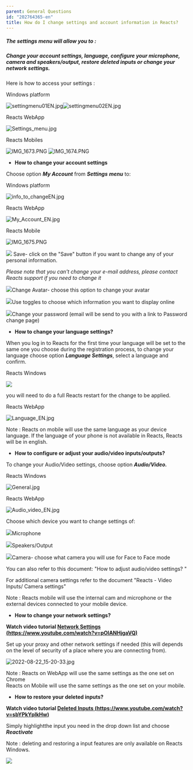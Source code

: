 ```yaml
---
parent: General Questions
id: "202764365-en"
title: How do I change settings and account information in Reacts?
---
```

##### The settings menu will allow you to :

##### Change your account settings, language, configure your microphone, camera and speakers/output, restore deleted inputs or change your network settings.

Here is how to access your settings :

Windows platform

![settingmenu01EN.jpg](@assets/attachments/settingmenu01EN.jpg)![settingmenu02EN.jpg](@assets/attachments/settingmenu02EN.jpg)

Reacts WebApp

![Settings_menu.jpg](@assets/attachments/Settings_menu.jpg)

Reacts Mobiles

![IMG_1673.PNG](@assets/attachments/IMG_1673.PNG) ![IMG_1674.PNG](@assets/attachments/IMG_1674.PNG)

*   **How to change your account settings**

Choose option _**My Account**_ from _**Settings** **menu**_ to:

Windows platform

![info_to_changeEN.jpg](@assets/attachments/info_to_changeEN.jpg)

Reacts WebApp

![My_Account_EN.jpg](@assets/attachments/My_Account_EN.jpg)

Reacts Mobile

![IMG_1675.PNG](@assets/attachments/IMG_1675.PNG)

![](@assets/attachments/one.png) Save- click on the "Save" button if you want to change any of your personal information.

_Please note that you can't change your e-mail address, please contact Reacts support if you need to change it_

![](@assets/attachments/two.png)Change Avatar- choose this option to change your avatar

![](@assets/attachments/three.png)Use toggles to choose which information you want to display online

![](@assets/attachments/four.png)Change your password (email will be send to you with a link to Password change page)

*   **How to change your language settings?**

When you log in to Reacts for the first time your language will be set to the same one you choose during the registration process, to change your language choose option _**Language Settings**_, select a language and confirm.  
  

Reacts Windows

![](@assets/attachments/AcSet3.png)

you will need to do a full Reacts restart for the change to be applied.

Reacts WebApp

![Language_EN.jpg](@assets/attachments/Language_EN.jpg)

Note : Reacts on mobile will use the same language as your device language. If the language of your phone is not available in Reacts, Reacts will be in english.

*   **How to configure or adjust your audio/video inputs/outputs?**

To change your Audio/Video settings, choose option _**Audio/Video.**_

Reacts Windows

![General.jpg](@assets/attachments/General.jpg)

Reacts WebApp

![Audio_video_EN.jpg](@assets/attachments/Audio_video_EN.jpg)

Choose which device you want to change settings of:

![](@assets/attachments/one.png)Microphone

![](@assets/attachments/two.png)Speakers/Output

![](@assets/attachments/three.png)Camera- choose what camera you will use for Face to Face mode

You can also refer to this document: "How to adjust audio/video settings? "

For additional camera settings refer to the document "Reacts - Video Inputs/ Camera settings"

Note : Reacts mobile will use the internal cam and microphone or the external devices connected to your mobile device.

*   **How to change your network settings?**

**Watch video tutorial [Network Settings (https://www.youtube.com/watch?v=pOlANHjgaVQ)](https://www.youtube.com/watch?v=pOlANHjgaVQ)**

Set up your proxy and other network settings if needed (this will depends on the level of security of a place where you are connecting from).

![2022-08-22_15-20-33.jpg](@assets/attachments/2022-08-22_15-20-33.jpg)

Note : Reacts on WebApp will use the same settings as the one set on Chrome  
Reacts on Mobile will use the same settings as the one set on your mobile.

*   **How to restore your deleted inputs?**

**Watch video tutorial [Deleted Inputs (https://www.youtube.com/watch?v=sbYPkYplkHw)](https://www.youtube.com/watch?v=sbYPkYplkHw)**

Simply highlightthe input you need in the drop down list and choose _**Reactivate**_

Note : deleting and restoring a input features are only available on Reacts Windows.

![](@assets/attachments/AcSet6.png)


